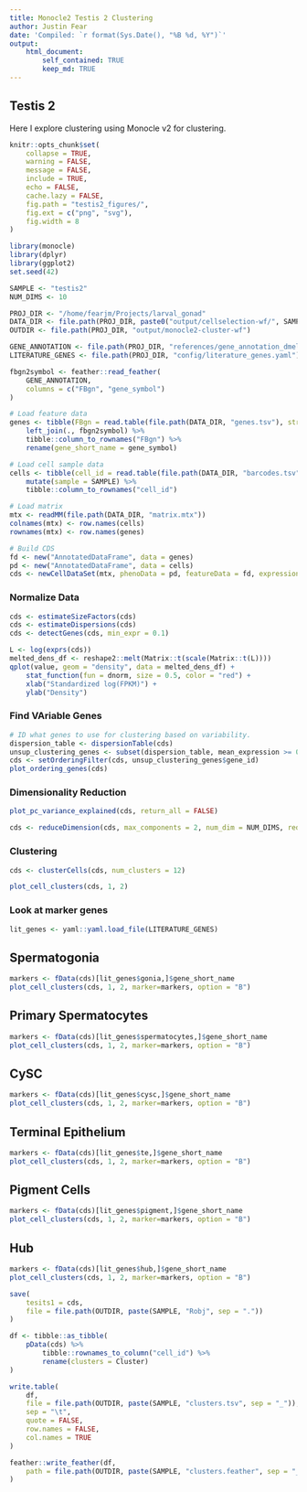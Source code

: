 ```yaml
---
title: Monocle2 Testis 2 Clustering
author: Justin Fear
date: 'Compiled: `r format(Sys.Date(), "%B %d, %Y")`'
output:
    html_document:
        self_contained: TRUE
        keep_md: TRUE
---
```


## Testis 2

Here I explore clustering using Monocle v2 for clustering.

```r
knitr::opts_chunk$set(
    collapse = TRUE,
    warning = FALSE,
    message = FALSE,
    include = TRUE,
    echo = FALSE,
    cache.lazy = FALSE,
    fig.path = "testis2_figures/",
    fig.ext = c("png", "svg"),
    fig.width = 8
)
```

```r
library(monocle)
library(dplyr)
library(ggplot2)
set.seed(42)
```

```r
SAMPLE <- "testis2"
NUM_DIMS <- 10

PROJ_DIR <- "/home/fearjm/Projects/larval_gonad"
DATA_DIR <- file.path(PROJ_DIR, paste0("output/cellselection-wf/", SAMPLE))
OUTDIR <- file.path(PROJ_DIR, "output/monocle2-cluster-wf")

GENE_ANNOTATION <- file.path(PROJ_DIR, "references/gene_annotation_dmel_r6-26.feather")
LITERATURE_GENES <- file.path(PROJ_DIR, "config/literature_genes.yaml")
```

```r
fbgn2symbol <- feather::read_feather(
    GENE_ANNOTATION,
    columns = c("FBgn", "gene_symbol")
)
```

```r
# Load feature data
genes <- tibble(FBgn = read.table(file.path(DATA_DIR, "genes.tsv"), stringsAsFactors = FALSE)[,1]) %>%
    left_join(., fbgn2symbol) %>% 
    tibble::column_to_rownames("FBgn") %>% 
    rename(gene_short_name = gene_symbol)

# Load cell sample data
cells <- tibble(cell_id = read.table(file.path(DATA_DIR, "barcodes.tsv"), stringsAsFactors = FALSE)[,1]) %>%
    mutate(sample = SAMPLE) %>%
    tibble::column_to_rownames("cell_id")

# Load matrix
mtx <- readMM(file.path(DATA_DIR, "matrix.mtx"))
colnames(mtx) <- row.names(cells)
rownames(mtx) <- row.names(genes)

# Build CDS
fd <- new("AnnotatedDataFrame", data = genes)
pd <- new("AnnotatedDataFrame", data = cells)
cds <- newCellDataSet(mtx, phenoData = pd, featureData = fd, expressionFamily = negbinomial.size())
```

### Normalize Data

```r
cds <- estimateSizeFactors(cds)
cds <- estimateDispersions(cds)
cds <- detectGenes(cds, min_expr = 0.1)
```

```r
L <- log(exprs(cds))
melted_dens_df <- reshape2::melt(Matrix::t(scale(Matrix::t(L))))
qplot(value, geom = "density", data = melted_dens_df) +
    stat_function(fun = dnorm, size = 0.5, color = "red") +
    xlab("Standardized log(FPKM)") +
    ylab("Density")
```

### Find VAriable Genes

```r
# ID what genes to use for clustering based on variability.
dispersion_table <- dispersionTable(cds)
unsup_clustering_genes <- subset(dispersion_table, mean_expression >= 0.1)
cds <- setOrderingFilter(cds, unsup_clustering_genes$gene_id)
plot_ordering_genes(cds)
```

### Dimensionality Reduction

```r
plot_pc_variance_explained(cds, return_all = FALSE)
```

```r
cds <- reduceDimension(cds, max_components = 2, num_dim = NUM_DIMS, reduction_method = "tSNE", verbose = T)
```

### Clustering

```r
cds <- clusterCells(cds, num_clusters = 12)
```

```r
plot_cell_clusters(cds, 1, 2)
```

### Look at marker genes

```r
lit_genes <- yaml::yaml.load_file(LITERATURE_GENES)
```

## Spermatogonia
```r
markers <- fData(cds)[lit_genes$gonia,]$gene_short_name
plot_cell_clusters(cds, 1, 2, marker=markers, option = "B")
```

## Primary Spermatocytes
```r
markers <- fData(cds)[lit_genes$spermatocytes,]$gene_short_name
plot_cell_clusters(cds, 1, 2, marker=markers, option = "B")
```

## CySC
```r
markers <- fData(cds)[lit_genes$cysc,]$gene_short_name
plot_cell_clusters(cds, 1, 2, marker=markers, option = "B")
```

## Terminal Epithelium
```r
markers <- fData(cds)[lit_genes$te,]$gene_short_name
plot_cell_clusters(cds, 1, 2, marker=markers, option = "B")
```

## Pigment Cells
```r
markers <- fData(cds)[lit_genes$pigment,]$gene_short_name
plot_cell_clusters(cds, 1, 2, marker=markers, option = "B")
```

## Hub
```r
markers <- fData(cds)[lit_genes$hub,]$gene_short_name
plot_cell_clusters(cds, 1, 2, marker=markers, option = "B")
```

```r
save(
    tesits1 = cds,
    file = file.path(OUTDIR, paste(SAMPLE, "Robj", sep = "."))
)
```

```r
df <- tibble::as_tibble(
    pData(cds) %>%
        tibble::rownames_to_column("cell_id") %>%
        rename(clusters = Cluster)
)

write.table(
    df,
    file = file.path(OUTDIR, paste(SAMPLE, "clusters.tsv", sep = "_")),
    sep = "\t",
    quote = FALSE,
    row.names = FALSE,
    col.names = TRUE
)

feather::write_feather(df,
    path = file.path(OUTDIR, paste(SAMPLE, "clusters.feather", sep = "_"))
)
```
